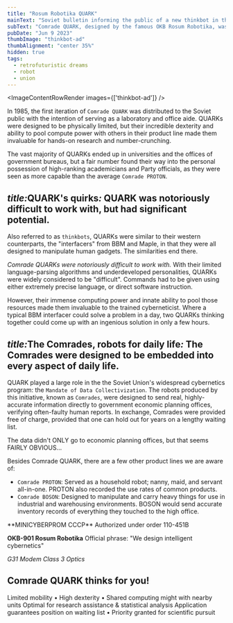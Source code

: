 ```yaml
---
title: "Rosum Robotika QUARK"
mainText: "Soviet bulletin informing the public of a new thinkbot in the late 1980s."
subText: "Comrade QUARK, designed by the famous OKB Rosum Robotika, was targeted towards laboratories and government offices, but some found their way into the households of upper-level bureaucrats."
pubDate: "Jun 9 2023"
thumbImage: "thinkbot-ad"
thumbAlignment: "center 35%"
hidden: true
tags:
  - retrofuturistic dreams
  - robot
  - union
---
```



<ImageContentRowRender 
  images={['thinkbot-ad']}
/>

In 1985, the first iteration of `Comrade QUARK` was distributed to the Soviet public with the intention of serving as a laboratory and office aide. QUARKs were designed to be physically limited, but their incredible dexterity and ability to pool compute power with others in their product line made them invaluable for hands-on research and number-crunching.

The vast majority of QUARKs ended up in universities and the offices of government bureaus, but a fair number found their way into the personal possession of high-ranking academicians and Party officials, as they were seen as more capable than the average `Comrade PROTON`.

## <span class="short"><i>title:</i>QUARK's quirks<i>:</i></span> QUARK was notoriously difficult to work with, but had significant potential.

Also referred to as `thinkbots`, QUARKs were similar to their western counterparts, the "interfacers" from BBM and Maple, in that they were all designed to manipulate human gadgets. The similarities end there.

*Comrade QUARKs were notoriously difficult to work with.* With their limited language-parsing algorithms and underdeveloped personalities, QUARKs were widely considered to be "difficult". Commands had to be given using either extremely precise language, or direct software instruction.

However, their immense computing power and innate ability to pool those resources made them invaluable to the trained cyberneticist. Where a typical BBM interfacer could solve a problem in a day, two QUARKs thinking together could come up with an ingenious solution in only a few hours.

## <span class="short"><i>title:</i>The Comrades, robots for daily life<i>:</i></span> The Comrades were designed to be embedded into every aspect of daily life.

QUARK played a large role in the the Soviet Union's widespread cybernetics program: the `Mandate of Data Collectivization`. The robots produced by this initiative, known as `Comrades`, were designed to send real, highly-accurate information directly to government economic planning offices, verifying often-faulty human reports. In exchange, Comrades were provided free of charge, provided that one can hold out for years on a lengthy waiting list.

<QuoteContentRowRender author={AuthorUniserve}>
The data didn't ONLY go to economic planning offices, but that seems FAIRLY OBVIOUS...
</QuoteContentRowRender>

Besides Comrade QUARK, there are a few other product lines we are aware of:

- `Comrade PROTON`: Served as a household robot; nanny, maid, and servant all-in-one. PROTON also recorded the use rates of common products.
- `Comrade BOSON`: Designed to manipulate and carry heavy things for use in industrial and warehousing environments. BOSON would send accurate inventory records of everything they touched to the high office.

<QuoteContentRowRender author={AuthorCAN} transcription>
**MINICYBERPROM CCCP**
Authorized under order 110-451B

**OKB-901 Rosum Robotika**
Official phrase: "We design intelligent cybernetics"

*G31 Modem*
*Class 3 Optics*

## Comrade QUARK thinks for you!

Limited mobility • High dexterity • Shared computing might with nearby units
Optimal for research assistance & statistical analysis
Application guarantees position on waiting list • Priority granted for scientific pursuit
</QuoteContentRowRender>